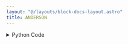 ```yaml
---
layout: "@/layouts/block-docs-layout.astro"
title: ANDERSON
---
```



<PythonDocsDisplay docstring={docstring} />

<details>
<summary>Python Code</summary>
```python
from flojoy import OrderedPair, flojoy, Matrix, Scalar
import numpy as np
from collections import namedtuple
from typing import Literal

import scipy.stats


@flojoy
def ANDERSON(
    default: OrderedPair | Matrix,
    dist: str = "norm",
    select_return: Literal[
        "statistic", "critical_values", "significance_level"
    ] = "statistic",
) -> OrderedPair | Matrix | Scalar:
    """The ANDERSON node is based on a numpy or scipy function.

    The description of that function is as follows:

        Anderson-Darling test for data coming from a particular distribution.

        The Anderson-Darling test tests the null hypothesis that a sample is drawn from a population that follows a particular distribution.
        For the Anderson-Darling test, the critical values depend on which distribution is being tested against.
        This function works for normal, exponential, logistic, or Gumbel (Extreme Value Type I) distributions.

    Parameters
    ----------
    select_return : This function has returns multiple objects ['statistic', 'critical_values', 'significance_level'].
        Select the desired one to return.
        See the respective function docs for descriptors.
    x : array_like
        Array of sample data.
    dist : {'norm', 'expon', 'logistic', 'gumbel', 'gumbel_l', 'gumbel_r', 'extreme1'}, optional
        The type of distribution to test against.
        The default is 'norm'.
        The names 'extreme1', 'gumbel_l' and 'gumbel' are synonyms for the same distribution.

    Returns
    -------
    DataContainer
        type 'ordered pair', 'scalar', or 'matrix'
    """

    result = scipy.stats.anderson(
        x=default.y,
        dist=dist,
    )

    return_list = ["statistic", "critical_values", "significance_level"]
    if isinstance(result, tuple):
        res_dict = {}
        num = min(len(result), len(return_list))
        for i in range(num):
            res_dict[return_list[i]] = result[i]
        result = res_dict[select_return]
    else:
        result = result._asdict()
        result = result[select_return]

    if isinstance(result, np.ndarray):
        result = OrderedPair(x=default.x, y=result)
    else:
        assert isinstance(
            result, np.number | float | int
        ), f"Expected np.number, float or int for result, got {type(result)}"
        result = Scalar(c=float(result))

    return result

```
[Find this Flojoy Block on GitHub](https://github.com/flojoy-ai/blocks/blob/main/blocks/SCIPY/STATS/ANDERSON/ANDERSON.py)
</details>


## Example
